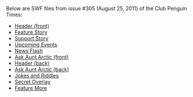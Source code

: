 Below are SWF files from issue #305 (August 25, 2011) of the Club Penguin Times:
*[[Media:News305HeaderFront.swf|Header (front)]]
*[[Media:News305FeatureStory.swf|Feature Story]]
*[[Media:News305SupportStory.swf|Support Story]]
*[[Media:News305UpcomingEvents.swf|Upcoming Events]]
*[[Media:News305NewsFlash.swf|News Flash]]
*[[Media:News305AskAuntArcticFront.swf|Ask Aunt Arctic (front)]]
*[[Media:News305HeaderBack.swf|Header (back)]]
*[[Media:News305AskAuntArcticBack.swf|Ask Aunt Arctic (back)]]
*[[Media:News305JokesAndRiddles.swf|Jokes and Riddles]]
*[[Media:News305SecretOverlay.swf|Secret Overlay]]
*[[Media:News305FeatureMore.swf|Feature More]]
